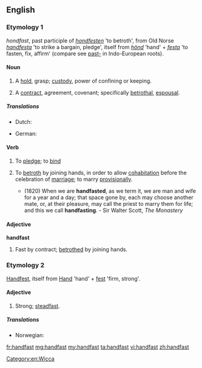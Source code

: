 ==English==

===Etymology 1===
{{etyl|enm|en}} ''hondfast'', past participle of ''[[hondfesten]]'' 'to betroth', from Old Norse ''[[handfesta]]'' 'to strike a bargain, pledge', itself from ''[[hönd]]'' 'hand' + ''[[festa]]'' 'to fasten, fix, affirm' (compare see [[past-]] in Indo-European roots).

====Noun====
{{en-noun}}

# {{context|obsolete|lang=en}} A [[hold]], grasp; [[custody]], power of confining or keeping.
#: {{rfquotek|Shakespeare}}
# {{context|obsolete|lang=en}} A [[contract]], agreement, covenant; specifically [[betrothal]], [[espousal]].

=====Translations=====
{{trans-top|contract}}
* Dutch: {{t|nl|handvest|n}}
{{trans-mid}}
* German: {{t|de|Handfest|n}}
{{trans-bottom}}

====Verb====
{{en-verb}}

# {{context|transitive|lang=en}} To [[pledge]]; to [[bind]]
# {{context|transitive|Wicca|lang=en}} To [[betroth]] by joining hands, in order to allow [[cohabitation]] before the celebration of [[marriage]]; to marry [[provisionally]].
#* (1820) When we are '''handfasted''', as we term it, we are man and wife for a year and a day; that space gone by, each may choose another mate, or, at their pleasure, may call the priest to marry them for life; and this we call '''handfasting'''. - Sir Walter Scott, ''The Monastery''

[[Category:en:Wicca]]

====Adjective====
'''handfast'''

# {{context|obsolete|lang=en}} Fast by contract; [[betrothed]] by joining hands.
#: {{rfquotek|Bale}}

===Etymology 2===
{{etyl|de|en}} [[Handfest]], itself from [[Hand]] 'hand' + [[fest]] 'firm, strong'.

====Adjective====
{{en-adj}}

# {{context|rare|lang=en}} Strong; [[steadfast]].

=====Translations=====
{{trans-top|strong; steadfast}}
* Norwegian: {{t|no|håndfast}}
{{trans-mid}}
{{trans-bottom}}

[[fr:handfast]]
[[mg:handfast]]
[[my:handfast]]
[[ta:handfast]]
[[vi:handfast]]
[[zh:handfast]]